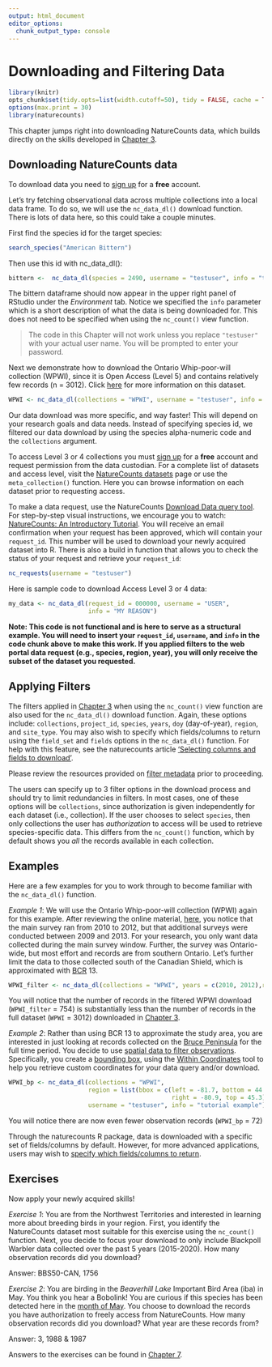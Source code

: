 ```yaml
---
output: html_document
editor_options: 
  chunk_output_type: console
---
```


# Downloading and Filtering Data {#Download4}

```r
library(knitr)
opts_chunk$set(tidy.opts=list(width.cutoff=50), tidy = FALSE, cache = TRUE)
options(max.print = 30)
library(naturecounts)
```

This chapter jumps right into downloading NatureCounts data, which builds directly on the skills developed in [Chapter 3](#Data3).

## Downloading NatureCounts data {#Download4.1}

To download data you need to [sign up](https://naturecounts.ca/nc/default/register.jsp) for a **free** account.

Let's try fetching observational data across multiple collections into a local data frame. To do so, we will use the `nc_data_dl()` download function. There is lots of data here, so this could take a couple minutes.

First find the species id for the target species:

```r
search_species("American Bittern")
```

Then use this id with nc_data_dl():

```r
bittern <-  nc_data_dl(species = 2490, username = "testuser", info = "tutorial example")
```

The bittern dataframe should now appear in the upper right panel of RStudio under the *Environment* tab. Notice we specified the `info` parameter which is a short description of what the data is being downloaded for. This does not need to be specified when using the `nc_count()` view function.

> The code in this Chapter will not work unless you replace `"testuser"` with your actual user name. You will be prompted to enter your password.

Next we demonstrate how to download the Ontario Whip-poor-will collection (WPWI), since it is Open Access (Level 5) and contains relatively few records (n = 3012). Click [here](https://naturecounts.ca/nc/default/datasets.jsp?code=WPWI) for more information on this dataset.

```r
WPWI <- nc_data_dl(collections = "WPWI", username = "testuser", info = "tutorial example")
```

Our data download was more specific, and way faster! This will depend on your research goals and data needs. Instead of specifying species id, we filtered our data download by using the species alpha-numeric code and the `collections` argument.

To access Level 3 or 4 collections you must [sign up](https://naturecounts.ca/nc/default/nc_access_levels.jsp) for a **free** account and request permission from the data custodian. For a complete list of datasets and access level, visit the [NatureCounts datasets](https://naturecounts.ca/nc/default/datasets.jsp) page or use the `meta_collection()` function. Here you can browse information on each dataset prior to requesting access.

To make a data request, use the NatureCounts [Download Data query tool](https://naturecounts.ca/nc/default/searchquery.jsp). For step-by-step visual instructions, we encourage you to watch: [NatureCounts: An Introductory Tutorial](link%20to%20be%20provided). You will receive an email confirmation when your request has been approved, which will contain your `request_id`. This number will be used to download your newly acquired dataset into R. There is also a build in function that allows you to check the status of your request and retrieve your `request_id`:

```r
nc_requests(username = "testuser")
```

Here is sample code to download Access Level 3 or 4 data:

```r

my_data <- nc_data_dl(request_id = 000000, username = "USER",
                      info = "MY REASON")
```

**Note: This code is not functional and is here to serve as a structural example. You will need to insert your `request_id`, `username`, and `info` in the code chunk above to make this work. If you applied filters to the web portal data request (e.g., species, region, year), you will only receive the subset of the dataset you requested.**

## Applying Filters {#Download4.2}

The filters applied in [Chapter 3](#Data3) when using the `nc_count()` view function are also used for the `nc_data_dl()` download function. Again, these options include: `collections`, `project_id`, `species`, `years`, `doy` (day-of-year), `region`, and `site_type`. You may also wish to specify which fields/columns to return using the `field_set` and `fields` options in the `nc_data_dl()` function. For help with this feature, see the naturecounts article ['Selecting columns and fields to download'](https://birdstudiescanada.github.io/naturecounts/articles/selecting-fields.html).

Please review the resources provided on [filter metadata](#Data3.5) prior to proceeding.

The users can specify up to 3 filter options in the download process and should try to limit redundancies in filters. In most cases, one of these options will be `collections`, since authorization is given independently for each dataset (i.e., collection). If the user chooses to select `species`, then only collections the user has *authorization* to access will be used to retrieve species-specific data. This differs from the `nc_count()` function, which by default shows you *all* the records available in each collection.

## Examples {#Download4.3}

Here are a few examples for you to work through to become familiar with the `nc_data_dl()` function.

*Example 1*: We will use the Ontario Whip-poor-will collection (WPWI) again for this example. After reviewing the online material, [here](https://naturecounts.ca/nc/default/datasets.jsp?code=WPWI), you notice that the main survey ran from 2010 to 2012, but that additional surveys were conducted between 2009 and 2013. For your research, you only want data collected during the main survey window. Further, the survey was Ontario-wide, but most effort and records are from southern Ontario. Let's further limit the data to those collected south of the Canadian Shield, which is approximated with [BCR](http://nabci-us.org/assets/images/bcr_map2.jpg) 13.

```r
WPWI_filter <- nc_data_dl(collections = "WPWI", years = c(2010, 2012),region = list(bcr = "13"), username = "testuser", info = "tutorial example")
```

You will notice that the number of records in the filtered WPWI download (`WPWI_filter` = 754) is substantially less than the number of records in the full dataset (`WPWI` = 3012) downloaded in [Chapter 3](#Data3).

*Example 2*: Rather than using BCR 13 to approximate the study area, you are interested in just looking at records collected on the [Bruce Peninsula](https://en.wikipedia.org/wiki/Bruce_Peninsula) for the full time period. You decide to use [spatial data to filter observations](https://birdstudiescanada.github.io/naturecounts/articles/region-spatial.html). Specifically, you create a [bounding box](https://birdstudiescanada.github.io/naturecounts/articles/region-codes.html), using the [Within Coordinates](https://naturecounts.ca/monitoring/georef_rec.jsp?lang=EN) tool to help you retrieve custom coordinates for your data query and/or download.

```r
WPWI_bp <- nc_data_dl(collections = "WPWI", 
                      region = list(bbox = c(left = -81.7, bottom = 44.5, 
                                             right = -80.9, top = 45.3)), 
                      username = "testuser", info = "tutorial example")

```

You will notice there are now even fewer observation records (`WPWI_bp` = 72)

Through the naturecounts R package, data is downloaded with a specific set of fields/columns by default. However, for more advanced applications, users may wish to [specify which fields/columns to return](https://birdscanada.github.io/naturecounts/articles/selecting-fields.html).

## Exercises {#Download4.4}

Now apply your newly acquired skills!

*Exercise 1*: You are from the Northwest Territories and interested in learning more about breeding birds in your region. First, you identify the NatureCounts dataset most suitable for this exercise using the `nc_count()` function. Next, you decide to focus your download to only include Blackpoll Warbler data collected over the past 5 years (2015-2020). How many observation records did you download?

Answer: BBS50-CAN, 1756

*Exercise 2*: You are birding in the *Beaverhill Lake* Important Bird Area (iba) in May. You think you hear a Bobolink! You are curious if this species has been detected here in the [month of May](https://www.esrl.noaa.gov/gmd/grad/neubrew/Calendar.jsp). You choose to download the records you have authorization to freely access from NatureCounts. How many observation records did you download? What year are these records from?

Answer: 3, 1988 & 1987

Answers to the exercises can be found in [Chapter 7](#Ans7.2).
